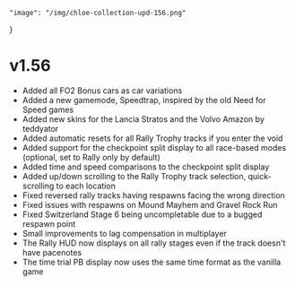     "image": "/img/chloe-collection-upd-156.png"
}

# v1.56

- Added all FO2 Bonus cars as car variations
- Added a new gamemode, Speedtrap, inspired by the old Need for Speed games
- Added new skins for the Lancia Stratos and the Volvo Amazon by teddyator
- Added automatic resets for all Rally Trophy tracks if you enter the void
- Added support for the checkpoint split display to all race-based modes (optional, set to Rally only by default)
- Added time and speed comparisons to the checkpoint split display
- Added up/down scrolling to the Rally Trophy track selection, quick-scrolling to each location
- Fixed reversed rally tracks having respawns facing the wrong direction
- Fixed issues with respawns on Mound Mayhem and Gravel Rock Run
- Fixed Switzerland Stage 6 being uncompletable due to a bugged respawn point
- Small improvements to lag compensation in multiplayer
- The Rally HUD now displays on all rally stages even if the track doesn't have pacenotes
- The time trial PB display now uses the same time format as the vanilla game